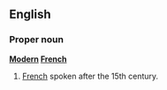 ==English==
===Proper noun===
{{wikipedia}}
'''[[Modern]] [[French]]'''
# [[French]] spoken after the 15th century.
